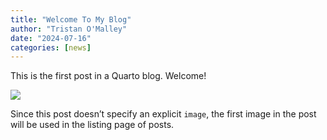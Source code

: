 ```yaml
---
title: "Welcome To My Blog"
author: "Tristan O'Malley"
date: "2024-07-16"
categories: [news]
---
```


This is the first post in a Quarto blog. Welcome!

![](thumbnail.jpg)

Since this post doesn't specify an explicit `image`, the first image in the post will be used in the listing page of posts.
